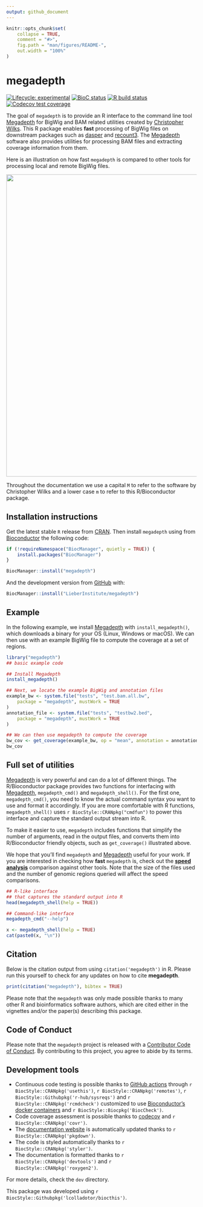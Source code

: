```yaml
---
output: github_document
---
```


<!-- README.md is generated from README.Rmd. Please edit that file -->

```r
knitr::opts_chunk$set(
    collapse = TRUE,
    comment = "#>",
    fig.path = "man/figures/README-",
    out.width = "100%"
)
```

# megadepth

<!-- badges: start -->
[![Lifecycle: experimental](https://img.shields.io/badge/lifecycle-experimental-orange.svg)](https://www.tidyverse.org/lifecycle/#experimental)
[![BioC status](http://www.bioconductor.org/shields/build/release/bioc/megadepth.svg)](https://bioconductor.org/checkResults/release/bioc-LATEST/megadepth)
[![R build status](https://github.com/LieberInstitute/megadepth/workflows/R-CMD-check-bioc/badge.svg)](https://github.com/LieberInstitute/megadepth/actions)
[![Codecov test coverage](https://codecov.io/gh/LieberInstitute/megadepth/branch/master/graph/badge.svg)](https://codecov.io/gh/LieberInstitute/megadepth?branch=master)
<!-- badges: end -->

The goal of `megadepth` is to provide an R interface to the command line tool [Megadepth](https://github.com/ChristopherWilks/megadepth) for BigWig and BAM related utilities created by [Christopher Wilks](https://twitter.com/chrisnwilks). This R package enables **fast** processing of BigWig files on downstream packages such as [dasper](https://bioconductor.org/packages/dasper) and [recount3](https://bioconductor.org/packages/recount3). The [Megadepth](https://github.com/ChristopherWilks/megadepth) software also provides utilities for processing BAM files and extracting coverage information from them.

Here is an illustration on how fast `megadepth` is compared to other tools for processing local and remote BigWig files.

<a href="https://github.com/LieberInstitute/megadepth/tree/master/analysis"><img src="https://raw.githubusercontent.com/LieberInstitute/megadepth/master/analysis/md_rt_pybw_runtime.png" width="800px" ></a>

Throughout the documentation we use a capital `M` to refer to the software by Christopher Wilks and a lower case `m` to refer to this R/Bioconductor package.

## Installation instructions

Get the latest stable `R` release from [CRAN](http://cran.r-project.org/). Then install `megadepth` using from [Bioconductor](http://bioconductor.org/) the following code:

```r
if (!requireNamespace("BiocManager", quietly = TRUE)) {
    install.packages("BiocManager")
}

BiocManager::install("megadepth")
```

And the development version from [GitHub](https://github.com/) with:

```r
BiocManager::install("LieberInstitute/megadepth")
```
## Example

In the following example, we install [Megadepth](https://github.com/ChristopherWilks/megadepth) with `install_megadepth()`, which downloads a binary for your OS (Linux, Windows or macOS). We can then use with an example BigWig file to compute the coverage at a set of regions.

```r
library("megadepth")
## basic example code

## Install Megadepth
install_megadepth()

## Next, we locate the example BigWig and annotation files
example_bw <- system.file("tests", "test.bam.all.bw",
    package = "megadepth", mustWork = TRUE
)
annotation_file <- system.file("tests", "testbw2.bed",
    package = "megadepth", mustWork = TRUE
)

## We can then use megadepth to compute the coverage
bw_cov <- get_coverage(example_bw, op = "mean", annotation = annotation_file)
bw_cov
```

## Full set of utilities

[Megadepth](https://github.com/ChristopherWilks/megadepth) is very powerful and can do a lot of different things. The R/Bioconductor package provides two functions for interfacing with [Megadepth](https://github.com/ChristopherWilks/megadepth), `megadepth_cmd()` and `megadepth_shell()`. For the first one, `megadepth_cmd()`, you need to know the actual command syntax you want to use and format it accordingly. If you are more comfortable with R functions, `megadepth_shell()` uses `r BiocStyle::CRANpkg("cmdfun")` to power this interface and capture the standard output stream into R.

To make it easier to use, `megadepth` includes functions that simplify the number of arguments, read in the output files, and converts them into R/Bioconductor friendly objects, such as `get_coverage()` illustrated above.

We hope that you'll find `megadepth` and [Megadepth](https://github.com/ChristopherWilks/megadepth) useful for your work. If you are interested in checking how **fast** `megadepth` is, check out the [**speed analysis**](https://github.com/LieberInstitute/megadepth/tree/master/analysis) comparison against other tools. Note that the size of the files used and the number of genomic regions queried will affect the speed comparisons.

```r
## R-like interface
## that captures the standard output into R
head(megadepth_shell(help = TRUE))

## Command-like interface
megadepth_cmd("--help")
```

```r
x <- megadepth_shell(help = TRUE)
cat(paste0(x, "\n"))
```



## Citation

Below is the citation output from using `citation('megadepth')` in R. Please
run this yourself to check for any updates on how to cite __megadepth__.

```r
print(citation("megadepth"), bibtex = TRUE)
```

Please note that the `megadepth` was only made possible thanks to many other R and bioinformatics software authors, which are cited either in the vignettes and/or the paper(s) describing this package.

## Code of Conduct

Please note that the `megadepth` project is released with a [Contributor Code of Conduct](https://contributor-covenant.org/version/2/0/CODE_OF_CONDUCT.html). By contributing to this project, you agree to abide by its terms.

## Development tools

* Continuous code testing is possible thanks to [GitHub actions](https://www.tidyverse.org/blog/2020/04/usethis-1-6-0/)  through `r BiocStyle::CRANpkg('usethis')`, `r BiocStyle::CRANpkg('remotes')`, `r BiocStyle::Githubpkg('r-hub/sysreqs')` and `r BiocStyle::CRANpkg('rcmdcheck')` customized to use [Bioconductor's docker containers](https://www.bioconductor.org/help/docker/) and `r BiocStyle::Biocpkg('BiocCheck')`.
* Code coverage assessment is possible thanks to [codecov](https://codecov.io/gh) and `r BiocStyle::CRANpkg('covr')`.
* The [documentation website](http://LieberInstitute.github.io/megadepth) is automatically updated thanks to `r BiocStyle::CRANpkg('pkgdown')`.
* The code is styled automatically thanks to `r BiocStyle::CRANpkg('styler')`.
* The documentation is formatted thanks to `r BiocStyle::CRANpkg('devtools')` and `r BiocStyle::CRANpkg('roxygen2')`.

For more details, check the `dev` directory.

This package was developed using `r BiocStyle::Githubpkg('lcolladotor/biocthis')`.


